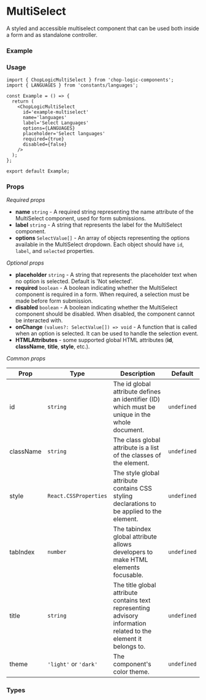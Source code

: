 
<Meta of={MultiSelect} title='MultiSelect' />

# MultiSelect

A styled and accessible multiselect component that can be used both inside a form and as standalone controller.

### Example

<Canvas of={MultiSelect.Default} />

### Usage

```tsx
import { ChopLogicMultiSelect } from 'chop-logic-components';
import { LANGUAGES } from 'constants/languages';

const Example = () => {
  return (
    <ChopLogicMultiSelect
      id='example-multiselect'
      name='languages'
      label='Select Languages'
      options={LANGUAGES}
      placeholder='Select languages'
      required={true}
      disabled={false}
    />
  );
};

export default Example;
```

### Props

_Required props_

- **name** `string` - A required string representing the name attribute of the MultiSelect component, used for form submissions.
- **label** `string` - A string that represents the label for the MultiSelect component.
- **options** `SelectValue[]` - An array of objects representing the options available in the MultiSelect dropdown. Each object should have `id`, `label`, and `selected` properties.

_Optional props_

- **placeholder** `string` - A string that represents the placeholder text when no option is selected. Default is 'Not selected'.
- **required** `boolean` - A boolean indicating whether the MultiSelect component is required in a form. When required, a selection must be made before form submission.
- **disabled** `boolean` - A boolean indicating whether the MultiSelect component should be disabled. When disabled, the component cannot be interacted with.
- **onChange** `(values?: SelectValue[]) => void` - A function that is called when an option is selected. It can be used to handle the selection event.
- **HTMLAttributes** - some supported global HTML attributes (**id**, **className**, **title**, **style**, etc.).

_Common props_

| Prop      | Type                  | Description                                                                                                      | Default     |
| --------- | --------------------- | ---------------------------------------------------------------------------------------------------------------- | ----------- |
| id        | `string`              | The id global attribute defines an identifier (ID) which must be unique in the whole document.                   | `undefined` |
| className | `string`              | The class global attribute is a list of the classes of the element.                                              | `undefined` |
| style     | `React.CSSProperties` | The style global attribute contains CSS styling declarations to be applied to the element.                       | `undefined` |
| tabIndex  | `number`              | The tabindex global attribute allows developers to make HTML elements focusable.                                 | `undefined` |
| title     | `string`              | The title global attribute contains text representing advisory information related to the element it belongs to. | `undefined` |
| theme     | `'light'` or `'dark'` | The component's color theme.                                                                                     | `undefined` |

### Types

```ts
type SelectValue = {
  id: string;
  label: string;
} & { [key in string]: unknown };
```

```ts
type MultiSelectValue = SelectValue & { selected: boolean };
```

```ts
export type ChopLogicMultiSelectProps = React.SelectHTMLAttributes<HTMLSelectElement> & {
  name: string;
  label: string;
  options: SelectValue[];
  onChange?: (values?: SelectValue[]) => void;
  placeholder?: string;
};
```
